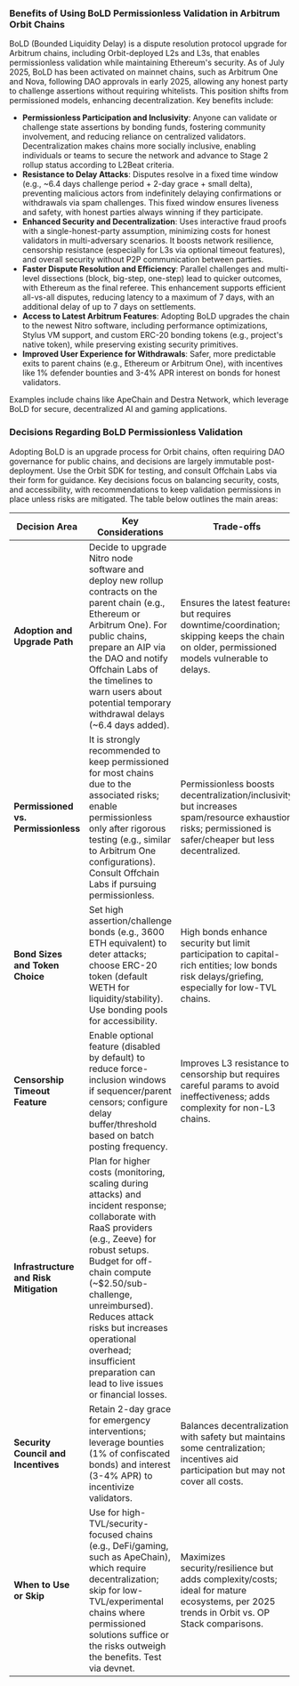 ### Benefits of Using BoLD Permissionless Validation in Arbitrum Orbit Chains

BoLD (Bounded Liquidity Delay) is a dispute resolution protocol upgrade for Arbitrum chains, including Orbit-deployed L2s and L3s, that enables permissionless validation while maintaining Ethereum's security. As of July 2025, BoLD has been activated on mainnet chains, such as Arbitrum One and Nova, following DAO approvals in early 2025, allowing any honest party to challenge assertions without requiring whitelists. This position shifts from permissioned models, enhancing decentralization. Key benefits include:

- **Permissionless Participation and Inclusivity**: Anyone can validate or challenge state assertions by bonding funds, fostering community involvement, and reducing reliance on centralized validators. Decentralization makes chains more socially inclusive, enabling individuals or teams to secure the network and advance to Stage 2 rollup status according to L2Beat criteria.
- **Resistance to Delay Attacks**: Disputes resolve in a fixed time window (e.g., ~6.4 days challenge period + 2-day grace + small delta), preventing malicious actors from indefinitely delaying confirmations or withdrawals via spam challenges. This fixed window ensures liveness and safety, with honest parties always winning if they participate.
- **Enhanced Security and Decentralization**: Uses interactive fraud proofs with a single-honest-party assumption, minimizing costs for honest validators in multi-adversary scenarios. It boosts network resilience, censorship resistance (especially for L3s via optional timeout features), and overall security without P2P communication between parties.
- **Faster Dispute Resolution and Efficiency**: Parallel challenges and multi-level dissections (block, big-step, one-step) lead to quicker outcomes, with Ethereum as the final referee. This enhancement supports efficient all-vs-all disputes, reducing latency to a maximum of 7 days, with an additional delay of up to 7 days on settlements.
- **Access to Latest Arbitrum Features**: Adopting BoLD upgrades the chain to the newest Nitro software, including performance optimizations, Stylus VM support, and custom ERC-20 bonding tokens (e.g., project's native token), while preserving existing security primitives.
- **Improved User Experience for Withdrawals**: Safer, more predictable exits to parent chains (e.g., Ethereum or Arbitrum One), with incentives like 1% defender bounties and 3-4% APR interest on bonds for honest validators.

Examples include chains like ApeChain and Destra Network, which leverage BoLD for secure, decentralized AI and gaming applications.

### Decisions Regarding BoLD Permissionless Validation

Adopting BoLD is an upgrade process for Orbit chains, often requiring DAO governance for public chains, and decisions are largely immutable post-deployment. Use the Orbit SDK for testing, and consult Offchain Labs via their form for guidance. Key decisions focus on balancing security, costs, and accessibility, with recommendations to keep validation permissions in place unless risks are mitigated. The table below outlines the main areas:

| Decision Area                          | Key Considerations                                                                                                                                                                                                                                                                                                                                   | Trade-offs                                                                                                                                             |
| -------------------------------------- | ---------------------------------------------------------------------------------------------------------------------------------------------------------------------------------------------------------------------------------------------------------------------------------------------------------------------------------------------------- | ------------------------------------------------------------------------------------------------------------------------------------------------------ |
| **Adoption and Upgrade Path**          | Decide to upgrade Nitro node software and deploy new rollup contracts on the parent chain (e.g., Ethereum or Arbitrum One). For public chains, prepare an AIP via the DAO and notify Offchain Labs of the timelines to warn users about potential temporary withdrawal delays (~6.4 days added).                                                     | Ensures the latest features but requires downtime/coordination; skipping keeps the chain on older, permissioned models vulnerable to delays.           |
| **Permissioned vs. Permissionless**    | It is strongly recommended to keep permissioned for most chains due to the associated risks; enable permissionless only after rigorous testing (e.g., similar to Arbitrum One configurations). Consult Offchain Labs if pursuing permissionless.                                                                                                     | Permissionless boosts decentralization/inclusivity but increases spam/resource exhaustion risks; permissioned is safer/cheaper but less decentralized. |
| **Bond Sizes and Token Choice**        | Set high assertion/challenge bonds (e.g., 3600 ETH equivalent) to deter attacks; choose ERC-20 token (default WETH for liquidity/stability). Use bonding pools for accessibility.                                                                                                                                                                    | High bonds enhance security but limit participation to capital-rich entities; low bonds risk delays/griefing, especially for low-TVL chains.           |
| **Censorship Timeout Feature**         | Enable optional feature (disabled by default) to reduce force-inclusion windows if sequencer/parent censors; configure delay buffer/threshold based on batch posting frequency.                                                                                                                                                                      | Improves L3 resistance to censorship but requires careful params to avoid ineffectiveness; adds complexity for non-L3 chains.                          |
| **Infrastructure and Risk Mitigation** | Plan for higher costs (monitoring, scaling during attacks) and incident response; collaborate with RaaS providers (e.g., Zeeve) for robust setups. Budget for off-chain compute (~$2.50/sub-challenge, unreimbursed). Reduces attack risks but increases operational overhead; insufficient preparation can lead to live issues or financial losses. |
| **Security Council and Incentives**    | Retain 2-day grace for emergency interventions; leverage bounties (1% of confiscated bonds) and interest (3-4% APR) to incentivize validators.                                                                                                                                                                                                       | Balances decentralization with safety but maintains some centralization; incentives aid participation but may not cover all costs.                     |
| **When to Use or Skip**                | Use for high-TVL/security-focused chains (e.g., DeFi/gaming, such as ApeChain), which require decentralization; skip for low-TVL/experimental chains where permissioned solutions suffice or the risks outweigh the benefits. Test via devnet.                                                                                                       | Maximizes security/resilience but adds complexity/costs; ideal for mature ecosystems, per 2025 trends in Orbit vs. OP Stack comparisons.               |
